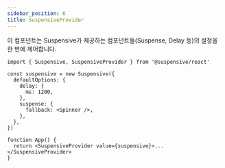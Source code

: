 ```yaml
---
sidebar_position: 6
title: SuspensiveProvider
---
```


이 컴포넌트는 Suspensive가 제공하는 컴포넌트들(Suspense, Delay 등)의 설정을 한 번에 제어합니다.

```tsx
import { Suspensive, SuspensiveProvider } from '@suspensive/react'

const suspensive = new Suspensive({
  defaultOptions: {
    delay: {
      ms: 1200,
    },
    suspense: {
      fallback: <Spinner />,
    },
  },
})

function App() {
  return <SuspensiveProvider value={suspensive}>...</SuspensiveProvider>
}
```
